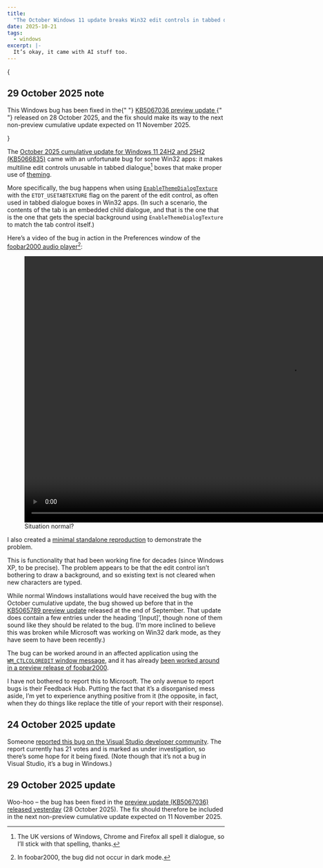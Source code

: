 ```yaml
---
title:
  "The October Windows 11 update breaks Win32 edit controls in tabbed dialogues"
date: 2025-10-21
tags:
  - windows
excerpt: |-
  It’s okay, it came with AI stuff too.
---
```




{

<Aside>
  <h2>29 October 2025 note</h2>
  <p>
    This Windows bug has been fixed in the{" "}
    <a
      href="https://support.microsoft.com/en-gb/topic/october-28-2025-kb5067036-os-builds-26200-7019-and-26100-7019-preview-ec3da7dc-63ba-4b1d-ac41-cf2494d2123a#id0ebdj=normal_rollout"
      rel="noreferrer"
    >
      KB5067036 preview update
    </a>{" "}
    released on 28 October 2025, and the fix should make its way to the next
    non-preview cumulative update expected on 11 November 2025.
  </p>
</Aside>
}

The
[October 2025 cumulative update for Windows 11 24H2 and 25H2 (KB5066835)](https://support.microsoft.com/en-gb/help/5066835)
came with an unfortunate bug for some Win32 apps: it makes multiline edit
controls unusable in tabbed dialogue[^1] boxes that make proper use of
[theming](https://learn.microsoft.com/en-gb/windows/win32/controls/visual-styles-overview).

More specifically, the bug happens when using
[`EnableThemeDialogTexture`](https://learn.microsoft.com/en-gb/windows/win32/api/uxtheme/nf-uxtheme-enablethemedialogtexture)
with the `ETDT_USETABTEXTURE` flag on the parent of the edit control, as often
used in tabbed dialogue boxes in Win32 apps. (In such a scenario, the contents
of the tab is an embedded child dialogue, and that is the one that is the one
that gets the special background using `EnableThemeDialogTexture` to match the
tab control itself.)

Here’s a video of the bug in action in the Preferences window of the
[foobar2000 audio player](https://www.foobar2000.org)[^2]:

<figure>
  <video width="1234" controls loop muted playsInline>
    <source src={foobar2000_preferences_mp4} type="video/mp4" />
  </video>
  <figcaption>Situation normal?</figcaption>
</figure>

I also created a
[minimal standalone reproduction](https://github.com/reupen/kb5066835-kb5065789-edit-control-repro)
to demonstrate the problem.

This is functionality that had been working fine for decades (since Windows XP,
to be precise). The problem appears to be that the edit control isn’t bothering
to draw a background, and so existing text is not cleared when new characters
are typed.

While normal Windows installations would have received the bug with the October
cumulative update, the bug showed up before that in the
[KB5065789 preview update](https://support.microsoft.com/en-gb/help/5065789)
released at the end of September. That update does contain a few entries under
the heading ‘\[Input\]’, though none of them sound like they should be related
to the bug. (I’m more inclined to believe this was broken while Microsoft was
working on Win32 dark mode, as they have seem to have been recently.)

The bug can be worked around in an affected application using the
[`WM_CTLCOLOREDIT` window message](https://learn.microsoft.com/en-gb/windows/win32/controls/wm-ctlcoloredit),
and it has already
[been worked around in a preview release of foobar2000](https://www.foobar2000.org/changelog-2.26-preview#2025-10-17).

I have not bothered to report this to Microsoft. The only avenue to report bugs
is their Feedback Hub. Putting the fact that it’s a disorganised mess aside, I’m
yet to experience anything positive from it (the opposite, in fact, when they do
things like replace the title of your report with their response).

## 24 October 2025 update

Someone
[reported this bug on the Visual Studio developer community](https://developercommunity.visualstudio.com/t/Recent-Windows-update-cause-multiline-ed/10986471).
The report currently has 21 votes and is marked as under investigation, so
there’s some hope for it being fixed. (Note though that it’s not a bug in Visual
Studio, it’s a bug in Windows.)

## 29 October 2025 update

Woo-hoo – the bug has been fixed in the
[preview update (KB5067036) released yesterday](https://support.microsoft.com/en-gb/topic/october-28-2025-kb5067036-os-builds-26200-7019-and-26100-7019-preview-ec3da7dc-63ba-4b1d-ac41-cf2494d2123a#id0ebdj=normal_rollout)
(28 October 2025). The fix should therefore be included in the next non-preview
cumulative update expected on 11 November 2025.

[^1]:
    The UK versions of Windows, Chrome and Firefox all spell it dialogue, so
    I’ll stick with that spelling, thanks.

[^2]: In foobar2000, the bug did not occur in dark mode.
